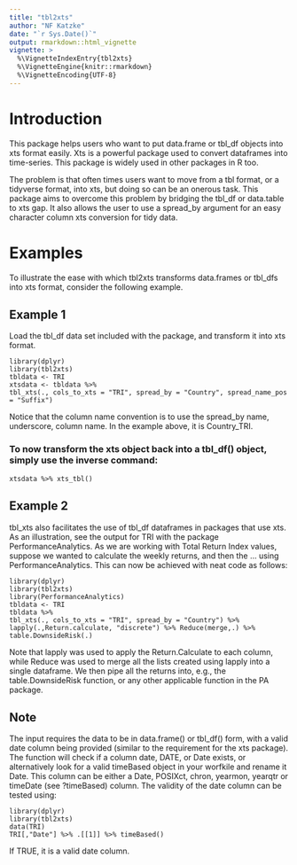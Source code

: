 ```yaml
---
title: "tbl2xts"
author: "NF Katzke"
date: "`r Sys.Date()`"
output: rmarkdown::html_vignette
vignette: >
  %\VignetteIndexEntry{tbl2xts}
  %\VignetteEngine{knitr::rmarkdown}
  %\VignetteEncoding{UTF-8}
---
```




# Introduction 

This package helps users who want to put data.frame or tbl_df objects into xts format easily. Xts is a powerful package used to convert dataframes into time-series. This package is widely used in other packages in R too. 

The problem is that often times users want to move from a tbl format, or a tidyverse format, into xts, but doing so can be an onerous task. This package aims to overcome this problem by bridging the tbl_df or data.table to xts gap. It also allows the user to use a spread_by argument for an easy character column xts conversion for tidy data.

# Examples

To illustrate the ease with which tbl2xts transforms data.frames or tbl_dfs into xts format, consider the following example.

## Example 1   

Load the tbl_df data set included with the package, and transform it into xts format.

    library(dplyr)
    library(tbl2xts)
    tbldata <- TRI
    xtsdata <- tbldata %>% 
    tbl_xts(., cols_to_xts = "TRI", spread_by = "Country", spread_name_pos = "Suffix")
    
Notice that the column name convention is to use the spread_by name, underscore, column name. In the example above, it is Country_TRI.

### To now transform the xts object back into a tbl_df() object, simply use the inverse command:

    xtsdata %>% xts_tbl()

## Example 2

tbl_xts also facilitates the use of tbl_df dataframes in packages that use xts. As an illustration, see the output for TRI with the package PerformanceAnalytics. As we are working with Total Return Index values, suppose we wanted to calculate the weekly returns, and then the ... using PerformanceAnalytics. This can now be achieved with neat code as follows:

    library(dplyr)
    library(tbl2xts)
    library(PerformanceAnalytics)
    tbldata <- TRI
    tbldata %>% 
    tbl_xts(., cols_to_xts = "TRI", spread_by = "Country") %>% 
    lapply(.,Return.calculate, "discrete") %>% Reduce(merge,.) %>% table.DownsideRisk(.)

Note that lapply was used to apply the Return.Calculate to each column, while Reduce was used to merge all the lists created using lapply into a single dataframe. We then pipe all the returns into, e.g., the table.DownsideRisk function, or any other applicable function in the PA package.

## Note


The input requires the data to be in data.frame() or tbl_df() form, with a valid date column being provided (similar to the requirement for the xts package). The function will check if a column date, DATE, or Date exists, or alternatively look for a valid timeBased object in your worfkile and rename it Date. This column can be either a Date, POSIXct, chron, yearmon, yearqtr or timeDate (see ?timeBased) column. The validity of the date column can be tested using:

    library(dplyr)
    library(tbl2xts)
    data(TRI)
    TRI[,"Date"] %>% .[[1]] %>% timeBased()

If TRUE, it is a valid date column.


